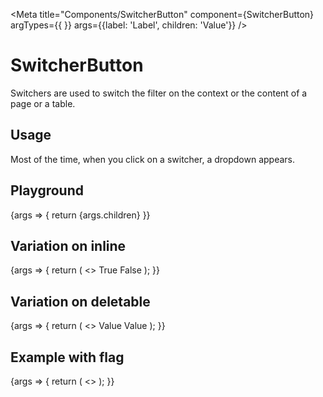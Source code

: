 
<Meta
  title="Components/SwitcherButton"
  component={SwitcherButton}
  argTypes={{
  }}
  args={{label: 'Label', children: 'Value'}}
/>

# SwitcherButton

Switchers are used to switch the filter on the context or the content of a page or a table.

## Usage

Most of the time, when you click on a switcher, a dropdown appears.

## Playground

<Canvas>
  <Story name="Standard">
    {args => {
      return <SpaceContainer width={200}>
        <SwitcherButton {...args}>
          {args.children}
        </SwitcherButton>
      </SpaceContainer>
    }}
  </Story>
</Canvas>

<ArgsTable story="Standard" />

## Variation on inline

<Canvas>
  <Story name="Inline">
    {args => {
      return (
        <>
          <SwitcherButton label="Inline">
            True
          </SwitcherButton>
          <SwitcherButton label="Inline" inline={false}>
            False
          </SwitcherButton>
        </>
      );
    }}
  </Story>
</Canvas>

## Variation on deletable

<Canvas>
  <Story name="Deletable">
    {args => {
      return (
        <>
          <SpaceContainer width={200}>
            <SwitcherButton label="Deletable" deletable inline={false}>
              Value
            </SwitcherButton>
          </SpaceContainer>
          <SpaceContainer width={200}>
            <SwitcherButton label="Not deletable" inline={false}>
              Value
            </SwitcherButton>
          </SpaceContainer>
        </>
      );
    }}
  </Story>
</Canvas>

## Example with flag

<Canvas>
  <Story name="Flag">
    {args => {
      return (
        <>
          <SwitcherButton label="Locale">
            <Locale code='en_US' languageLabel='English'/>
          </SwitcherButton>
          <SwitcherButton label="Locale" inline={false}>
            <Locale code='fr_FR' languageLabel='French'/>
          </SwitcherButton>
        </>
      );
    }}
  </Story>
</Canvas>
